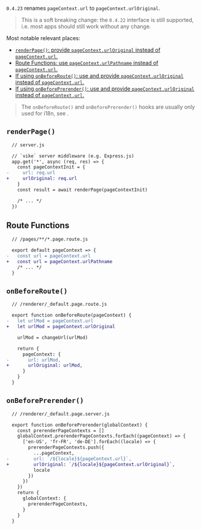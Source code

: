 
`0.4.23` renames `pageContext.url` to `pageContext.urlOriginal`.

> This is a soft breaking change: the `0.4.22` interface is still supported, i.e. most apps should still work without any change.

Most notable relevant places:

- [`renderPage()`: provide `pageContext.urlOriginal` instead of `pageContext.url`.](#renderpage)
- [Route Functions: use `pageContext.urlPathname` instead of `pageContext.url`.](#route-functions)
- [If using `onBeforeRoute()`: use and provide `pageContext.urlOriginal` instead of `pageContext.url`.](#onbeforeroute)
- [If using `onBeforePrerender()`: use and provide `pageContext.urlOriginal` instead of `pageContext.url`.](#onbeforeprerender)

> The `onBeforeRoute()` and `onBeforePrerender()` hooks are usually only used for i18n, see <Link href="/i18n" />.

## `renderPage()`

```diff
  // server.js

  // `vike` server middleware (e.g. Express.js)
  app.get('*', async (req, res) => {
    const pageContextInit = {
-     url: req.url
+     urlOriginal: req.url
    }
    const result = await renderPage(pageContextInit)

    /* ... */
  })
```


## Route Functions

```diff
  // /pages/**/*.page.route.js

  export default pageContext => {
-   const url = pageContext.url
+   const url = pageContext.urlPathname
    /* ... */
  }
```


## `onBeforeRoute()`

```diff
  // /renderer/_default.page.route.js

  export function onBeforeRoute(pageContext) {
-   let urlMod = pageContext.url
+   let urlMod = pageContext.urlOriginal

    urlMod = changeUrl(urlMod)

    return {
      pageContext: {
-       url: urlMod,
+       urlOriginal: urlMod,
      }
    }
  }
```


## `onBeforePrerender()`

```diff
  // /renderer/_default.page.server.js

  export function onBeforePrerender(globalContext) {
    const prerenderPageContexts = []
    globalContext.prerenderPageContexts.forEach((pageContext) => {
      ['en-US', 'fr-FR', 'de-DE'].forEach((locale) => {
        prerenderPageContexts.push({
          ...pageContext,
-         url: `/${locale}${pageContext.url}`,
+         urlOriginal: `/${locale}${pageContext.urlOriginal}`,
          locale
        })
      })
    })
    return {
      globalContext: {
        prerenderPageContexts,
      }
    }
  }
```
